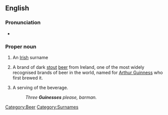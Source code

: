 ==English==

===Pronunciation===
* {{IPA|/'gɪnɪs/}}

===Proper noun===
{{en-proper noun|-|pl=Guinnesses}}

# {{countable}} An [[Irish]] surname
# {{uncountable}} A brand of dark [[stout]] [[beer]] from Ireland, one of the most widely recognised brands of beer in the world, named for [[w:Arthur Guinness|Arthur Guinness]] who first brewed it.
# {{countable}} A serving of the beverage.
#: ''Three '''Guinesses''' please, barman.''

[[Category:Beer]]
[[Category:Surnames]]
